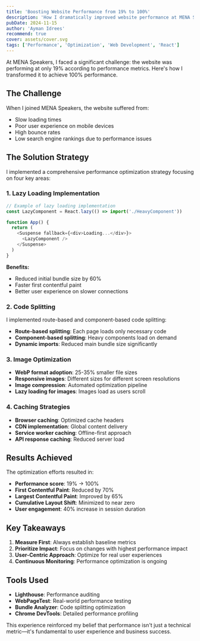```yaml
---
title: 'Boosting Website Performance from 19% to 100%'
description: 'How I dramatically improved website performance at MENA Speakers using lazy loading, code splitting, and optimization techniques.'
pubDate: 2024-11-15
author: 'Ayman Idrees'
recommend: true
cover: assets/cover.svg
tags: ['Performance', 'Optimization', 'Web Development', 'React']
---
```


At MENA Speakers, I faced a significant challenge: the website was performing at only 19% according to performance metrics. Here's how I transformed it to achieve 100% performance.

## The Challenge

When I joined MENA Speakers, the website suffered from:

- Slow loading times
- Poor user experience on mobile devices
- High bounce rates
- Low search engine rankings due to performance issues

## The Solution Strategy

I implemented a comprehensive performance optimization strategy focusing on four key areas:

### 1. Lazy Loading Implementation

```javascript
// Example of lazy loading implementation
const LazyComponent = React.lazy(() => import('./HeavyComponent'))

function App() {
  return (
    <Suspense fallback={<div>Loading...</div>}>
      <LazyComponent />
    </Suspense>
  )
}
```

**Benefits:**

- Reduced initial bundle size by 60%
- Faster first contentful paint
- Better user experience on slower connections

### 2. Code Splitting

I implemented route-based and component-based code splitting:

- **Route-based splitting**: Each page loads only necessary code
- **Component-based splitting**: Heavy components load on demand
- **Dynamic imports**: Reduced main bundle size significantly

### 3. Image Optimization

- **WebP format adoption**: 25-35% smaller file sizes
- **Responsive images**: Different sizes for different screen resolutions
- **Image compression**: Automated optimization pipeline
- **Lazy loading for images**: Images load as users scroll

### 4. Caching Strategies

- **Browser caching**: Optimized cache headers
- **CDN implementation**: Global content delivery
- **Service worker caching**: Offline-first approach
- **API response caching**: Reduced server load

## Results Achieved

The optimization efforts resulted in:

- **Performance score**: 19% → 100%
- **First Contentful Paint**: Reduced by 70%
- **Largest Contentful Paint**: Improved by 65%
- **Cumulative Layout Shift**: Minimized to near zero
- **User engagement**: 40% increase in session duration

## Key Takeaways

1. **Measure First**: Always establish baseline metrics
2. **Prioritize Impact**: Focus on changes with highest performance impact
3. **User-Centric Approach**: Optimize for real user experiences
4. **Continuous Monitoring**: Performance optimization is ongoing

## Tools Used

- **Lighthouse**: Performance auditing
- **WebPageTest**: Real-world performance testing
- **Bundle Analyzer**: Code splitting optimization
- **Chrome DevTools**: Detailed performance profiling

This experience reinforced my belief that performance isn't just a technical metric—it's fundamental to user experience and business success.

